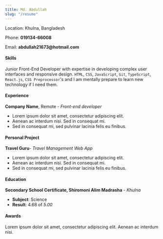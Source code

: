 ```yaml
---
title: Md. Abdullah
slug: "/resume"
---
```


Location: Khulna, Bangladesh

Phone: __019134-66008__

Email: __abdullah21673@hotmail.com__

#### Skills
Junior Front-End Developer with expertise in developing complex user interfaces and responsive design. `HTML`, `CSS`, `JavaScript`, `Git`, `TypeScript`,
`React.js`, `CSS Preprocessor`'s and I am mentally prepare to learn new technology if I need them.

#### Experience
__Company Name__, Remote - _Front-end developer_
- Lorem ipsum dolor sit amet, consectetur adipiscing elit. 
- Aenean ac interdum nisi. Sed in consequat mi.
- Sed in consequat mi, sed pulvinar lacinia felis eu finibus.


#### Personal Project
__Travel Guru__- *Travel Management Web App*
- Lorem ipsum dolor sit amet, consectetur adipiscing elit. 
- Aenean ac interdum nisi. Sed in consequat mi.
- Sed in consequat mi, sed pulvinar lacinia felis eu finibus.


#### Education
__Secondary School Certificate, Shiromoni Alim Madrasha__ - _Khulna_
- __Subject__: Science
- __Result__: 4.68 of _5.00_


#### Awards
Lorem ipsum dolor sit amet, consectetur adipiscing elit.
Aenean ac interdum nisi. 